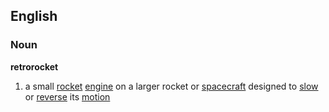 ==English==
===Noun===
{{wikipedia}}
'''retrorocket'''
# a small [[rocket]] [[engine]] on a larger rocket or [[spacecraft]] designed to [[slow]] or [[reverse]] its [[motion]]